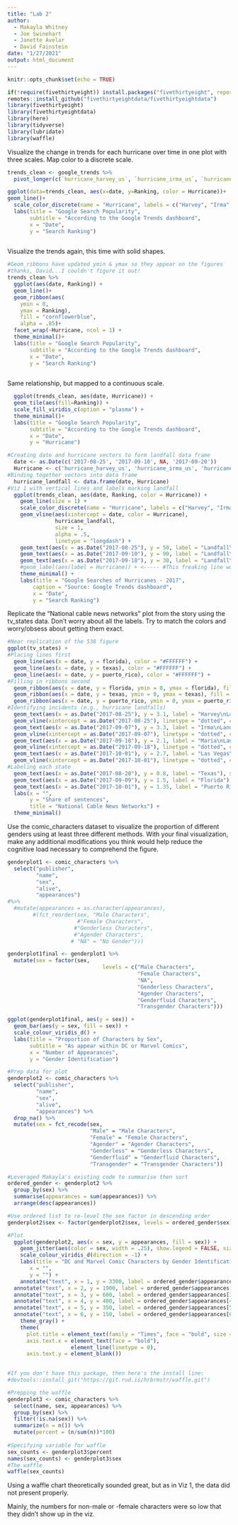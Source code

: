 ```yaml
---
title: "Lab 2"
author: 
  - Makayla Whitney
  - Joe Swinehart
  - Janette Avelar
  - David Fainstein
date: "1/27/2021"
output: html_document
---
```


```r
knitr::opts_chunk$set(echo = TRUE)
```

```r
if(!require(fivethirtyeight)) install.packages("fivethirtyeight", repos = "http://cran.us.r-project.org")
remotes::install_github("fivethirtyeightdata/fivethirtyeightdata")
library(fivethirtyeight)
library(fivethirtyeightdata)
library(here)
library(tidyverse)
library(lubridate)
library(waffle)
```

Visualize the change in trends for each hurricane over time in one plot with three scales. Map color to a discrete scale.
```r

trends_clean <- google_trends %>% 
  pivot_longer(c(`hurricane_harvey_us`, `hurricane_irma_us`, `hurricane_maria_us`, `hurricane_jose_us`), names_to = "Hurricane", values_to = "Ranking")

ggplot(data=trends_clean, aes(x=date, y=Ranking, color = Hurricane))+
geom_line()+ 
  scale_color_discrete(name = "Hurricane", labels = c("Harvey", "Irma", "Jose", "Maria"))+
  labs(title = "Google Search Popularity", 
       subtitle = "According to the Google Trends dashboard",
       x = "Date",
       y = "Search Ranking")
  

```

Visualize the trends again, this time with solid shapes.
```r
#Geom_ribbons have updated ymin & ymax so they appear on the figures
#thanks, David...I couldn't figure it out!
trends_clean %>% 
  ggplot(aes(date, Ranking)) + 
  geom_line()+
  geom_ribbon(aes(
    ymin = 0, 
    ymax = Ranking), 
    fill = "cornflowerblue",
    alpha = .85)+
  facet_wrap(~Hurricane, ncol = 1) +
  theme_minimal()+
  labs(title = "Google Search Popularity", 
       subtitle = "According to the Google Trends dashboard",
       x = "Date",
       y = "Search Ranking")
  

```

Same relationship, but mapped to a continuous scale.

```r

  ggplot(trends_clean, aes(date, Hurricane)) + 
  geom_tile(aes(fill=Ranking)) +
  scale_fill_viridis_c(option = "plasma") +
  theme_minimal()+
  labs(title = "Google Search Popularity", 
       subtitle = "According to the Google Trends dashboard",
       x = "Date",
       y = "Hurricane")

```

```r
#Creating date and hurricane vectors to form landfall data frame
  date <- as.Date(c('2017-08-25', '2017-09-10', NA, '2017-09-20'))
  Hurricane <- c('hurricane_harvey_us', 'hurricane_irma_us', 'hurricane_jose_us', 'hurricane_maria_us')
#Binding together vectors into data frame
  hurricane_landfall <- data.frame(date, Hurricane)
#Viz 1 with vertical lines and labels marking landfall
  ggplot(trends_clean, aes(date, Ranking, color = Hurricane)) +
    geom_line(size = 1) +
    scale_color_discrete(name = "Hurricane", labels = c("Harvey", "Irma", "Jose", "Maria"))+
    geom_vline(aes(xintercept = date, color = Hurricane), 
               hurricane_landfall, 
               size = 1,
               alpha = .5,
               linetype = "longdash") +
    geom_text(aes(x = as.Date("2017-08-25"), y = 50, label = "Landfall\nAug 25"), size = 4, color = "darkgray") +
    geom_text(aes(x = as.Date("2017-09-10"), y = 90, label = "Landfall\nSep 10"), size = 4, color = "darkgray") +
    geom_text(aes(x = as.Date("2017-09-18"), y = 30, label = "Landfall\nSep 18"), size = 4, color = "darkgray") +
    #geom_label(aes(label = Hurricane)) + <----- #This freaking line won't work ignore it
    theme_minimal() +
    labs(title = "Google Searches of Hurricanes - 2017", 
        caption = "Source: Google Trends dashboard",
        x = "Date",
        y = "Search Ranking")

```

Replicate the “National cable news networks” plot from the story using the tv_states data. Don’t worry about all the labels. Try to match the colors and worry/obsess about getting them exact.

```r
#Near replication of the 538 figure
ggplot(tv_states) +
#Placing lines first
  geom_line(aes(x = date, y = florida), color = "#FFFFFF") +   
  geom_line(aes(x = date, y = texas), color = "#FFFFFF") + 
  geom_line(aes(x = date, y = puerto_rico), color = "#FFFFFF") +  
#Filling in ribbons second  
  geom_ribbon(aes(x = date, y = florida, ymin = 0, ymax = florida), fill = "#F55285", alpha = 0.98) +   
  geom_ribbon(aes(x = date, y = texas, ymin = 0, ymax = texas), fill = "#ED723C", alpha = 0.98) + 
  geom_ribbon(aes(x = date, y = puerto_rico, ymin = 0, ymax = puerto_rico), fill = "#40C1C9", alpha = 0.98) +  
#Identifying incidents (e.g., hurricane landfalls)
  geom_text(aes(x = as.Date("2017-08-25"), y = 3.1, label = "Harvey\nLandfall"), size = 4, color = "grey") +
  geom_vline(xintercept = as.Date("2017-08-25"), linetype = "dotted", color= "grey", size = 0.75) +
  geom_text(aes(x = as.Date("2017-09-07"), y = 3.3, label = "Irma\nLandfall"), size = 4, color = "grey") +
  geom_vline(xintercept = as.Date("2017-09-07"), linetype = "dotted", color= "grey", size = 0.75) +
  geom_text(aes(x = as.Date("2017-09-18"), y = 2.1, label = "Maria\nLandfall"), size = 4, color = "grey") +
  geom_vline(xintercept = as.Date("2017-09-18"), linetype = "dotted", color= "grey", size = 0.75) +
  geom_text(aes(x = as.Date("2017-10-01"), y = 2.7, label = "Las Vegas\nshooting"), size = 4, color = "grey") +
  geom_vline(xintercept = as.Date("2017-10-01"), linetype = "dotted", color= "grey", size = 0.75) +
#Labeling each state  
  geom_text(aes(x = as.Date("2017-08-28"), y = 0.8, label = "Texas"), size = 5, color = "black") +
  geom_text(aes(x = as.Date("2017-09-09"), y = 1.5, label = "Florida"), size = 5, color = "black") +
  geom_text(aes(x = as.Date("2017-10-01"), y = 1.35, label = "Puerto Rico"), size = 5, color = "black") +  
  labs(x = "",
       y = "Share of sentences",
       title = "National Cable News Networks") +
  theme_minimal()

```

Use the comic_characters dataset to visualize the proportion of different genders using at least three different methods. With your final visualization, make any additional modifications you think would help reduce the cognitive load necessary to comprehend the figure.

```r

genderplot1 <- comic_characters %>%
  select("publisher",
         "name",
         "sex",
         "alive",
         "appearances")
#%>%
  #mutate(appearances = as.character(appearances),
        #(fct_reorder(sex, "Male Characters",
                      #"Female Characters",
                     #"Genderless Characters",
                     #"Agender Characters",
                    # "NA" = "No Gender")))

genderplot1final <- genderplot1 %>%
  mutate(sex = factor(sex,
                              levels = c("Male Characters",
                                         "Female Characters",
                                         "NA",
                                         "Genderless Characters",
                                         "Agender Characters",
                                         "Genderfluid Characters",
                                         "Transgender Characters")))

ggplot(genderplot1final, aes(y = sex)) +
  geom_bar(aes(y = sex, fill = sex)) +
  scale_colour_viridis_d() +
  labs(title = "Proportion of Characters by Sex", 
       subtitle = "As appear within DC or Marvel Comics",
       x = "Number of Appearances",
       y = "Gender Identification")

```

```r
#Prep data for plot
genderplot2 <- comic_characters %>%
  select("publisher",
         "name",
         "sex",
         "alive",
         "appearances") %>% 
  drop_na() %>% 
  mutate(sex = fct_recode(sex,
                          "Male" = "Male Characters", 
                          "Female" = "Female Characters",
                          "Agender" = "Agender Characters",
                          "Genderless" = "Genderless Characters",
                          "Genderfluid" = "Genderfluid Characters",
                          "Transgender" = "Transgender Characters"))

#Leveraged Makayla's existing code to summarise then sort  
ordered_gender <- genderplot2 %>% 
  group_by(sex) %>% 
  summarise(appearances = sum(appearances)) %>% 
  arrange(desc(appearances))

#Use ordered list to re-level the sex factor in descending order
genderplot2$sex <- factor(genderplot2$sex, levels = ordered_gender$sex)

#Plot
  ggplot(genderplot2, aes(x = sex, y = appearances, fill = sex)) +
    geom_jitter(aes(color = sex, width = .25), show.legend = FALSE, size = .65, stat = "identity") +
    scale_colour_viridis_d(direction = -1) +
    labs(title = "DC and Marvel Comic Characters by Gender Identification",
       x = "",
       y = "") +
    annotate("text", x = 1, y = 3300, label = ordered_gender$appearances[1], size = 4, color = "black")+
  annotate("text", x = 2, y = 1900, label = ordered_gender$appearances[2], size = 4, color = "black")+ 
  annotate("text", x = 3, y = 600, label = ordered_gender$appearances[3], size = 4, color = "black")+ 
  annotate("text", x = 4, y = 400, label = ordered_gender$appearances[4], size = 4, color = "black")+ 
  annotate("text", x = 5, y = 350, label = ordered_gender$appearances[5], size = 4, color = "black")+ 
  annotate("text", x = 6, y = 150, label = ordered_gender$appearances[6], size = 4, color = "black")+ 
    theme_gray() +
    theme(
      plot.title = element_text(family = "Times", face = "bold", size = 18, lineheight = .8),
      axis.text.x = element_text(face = "bold"),
                    element_line(linetype = 0),
      axis.text.y = element_blank())
  
```

```r
#If you don't have this package, then here's the install line:
#devtools::install_git("https://git.rud.is/hrbrmstr/waffle.git")

#Prepping the waffle
genderplot3 <- comic_characters %>% 
  select(name, sex, appearances) %>% 
  group_by(sex) %>% 
  filter(!is.na(sex)) %>% 
  summarize(n = n()) %>% 
  mutate(percent = (n/sum(n))*100)
  
#Specifying variable for waffle
sex_counts <- genderplot3$percent
names(sex_counts) <- genderplot3$sex
#The waffle
waffle(sex_counts)
```

Using a waffle chart theoretically sounded great, but as in Viz 1, the data did not present properly.

Mainly, the numbers for non-male or -female characters were so low that they didn't show up in the viz.

